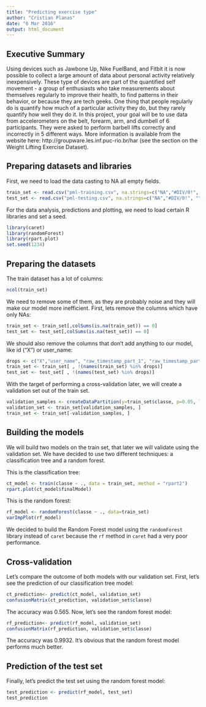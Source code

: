 ```yaml
---
title: "Predicting exercise type"
author: "Cristian Planas"
date: "6 Mar 2016"
output: html_document
---
```


## Executive Summary

Using devices such as Jawbone Up, Nike FuelBand, and Fitbit it is now possible to collect a large amount of data about personal activity relatively inexpensively. These type of devices are part of the quantified self movement - a group of enthusiasts who take measurements about themselves regularly to improve their health, to find patterns in their behavior, or because they are tech geeks. One thing that people regularly do is quantify how much of a particular activity they do, but they rarely quantify how well they do it. In this project, your goal will be to use data from accelerometers on the belt, forearm, arm, and dumbell of 6 participants. They were asked to perform barbell lifts correctly and incorrectly in 5 different ways. More information is available from the website here: http://groupware.les.inf.puc-rio.br/har (see the section on the Weight Lifting Exercise Dataset).

## Preparing datasets and libraries

First, we need to load the data casting to NA all empty fields.

```r
train_set <- read.csv("pml-training.csv", na.strings=c("NA","#DIV/0!", ""))
test_set <- read.csv("pml-testing.csv", na.strings=c("NA","#DIV/0!", ""))
```

For the data analysis, predictions and plotting, we need to load certain R libraries and set a seed.

```r
library(caret)
library(randomForest)
library(rpart.plot)
set.seed(1234)
```

## Preparing the datasets

The train dataset has a lot of columns:

```r
ncol(train_set)
```

We need to remove some of them, as they are probably noise and they will make our model more inefficient. First, lets remove the columns which have only NAs:

```r
train_set <- train_set[,colSums(is.na(train_set)) == 0]
test_set <- test_set[,colSums(is.na(test_set)) == 0]
```

We should also remove the columns that don't add anything to our model, like id ("X") or user_name:

```r
drops <- c("X","user_name", "raw_timestamp_part_1", "raw_timestamp_part_2", "cvtd_timestamp", "new_window", "num_window")
train_set <- train_set[ , !(names(train_set) %in% drops)]
test_set <- test_set[ , !(names(test_set) %in% drops)]
```

With the target of performing a cross-validation later, we will create a validation set out of the train set.

```r
validation_samples <- createDataPartition(y=train_set$classe, p=0.05, list=FALSE)
validation_set <- train_set[validation_samples, ]
train_set <- train_set[-validation_samples, ]
```

## Building the models

We will build two models on the train set, that later we will validate using the validation set. We have decided to use two different techniques: a classification tree and a random forest.

This is the classification tree:

```r
ct_model <- train(classe ~ ., data = train_set, method = "rpart2")
rpart.plot(ct_model$finalModel)
```

This is the random forest:

```r
rf_model <- randomForest(classe ~ ., data=train_set)
varImpPlot(rf_model)
```

We decided to build the Random Forest model using the `randomForest` library instead of `caret` because the `rf` method in `caret` had a very poor performance.

## Cross-validation

Let's compare the outcome of both models with our validation set. First, let's see the prediction of our classification tree model:

```r
ct_prediction<- predict(ct_model, validation_set)
confusionMatrix(ct_prediction, validation_set$classe)
```

The accuracy was 0.565. Now, let's see the random forest model:

```r
rf_prediction<- predict(rf_model, validation_set)
confusionMatrix(rf_prediction, validation_set$classe)
```

The accuracy was 0.9932. It's obvious that the random forest model performs much better.

## Prediction of the test set

Finally, let's predict the test set using the random forest model:

```r
test_prediction <- predict(rf_model, test_set)
test_prediction
```

